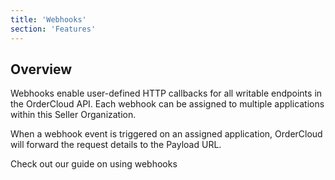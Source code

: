 ```yaml
---
title: 'Webhooks'
section: 'Features'
---
```



## Overview

Webhooks enable user-defined HTTP callbacks for all writable endpoints in the OrderCloud API. Each webhook can be assigned to multiple applications within this Seller Organization.

When a webhook event is triggered on an assigned application, OrderCloud will forward the request details to the Payload URL.

Check out our guide on <Link to="/guides/using-webhooks">using webhooks</Link>